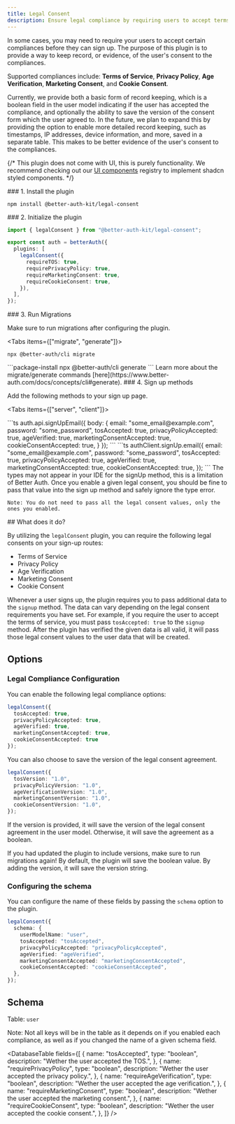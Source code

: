 ```yaml
---
title: Legal Consent
description: Ensure legal compliance by requiring users to accept terms of service, privacy policy, age verification, and other consent requirements during sign-up.
---
```


<GithubButton url="https://github.com/ping-maxwell/better-auth-kit/tree/main/packages/plugins/legal-consent" />
<NpmButton url="https://www.npmjs.com/package/@better-auth-kit/legal-consent" />

In some cases, you may need to require your users to accept certain compliances before they can sign up.
The purpose of this plugin is to provide a way to keep record, or evidence, of the user's consent to the compliances.

Supported compliances include: **Terms of Service**, **Privacy Policy**, 
**Age Verification**, **Marketing Consent**, and **Cookie Consent**.

Currently, we provide both a basic form of record keeping, which is a boolean field in the user model indicating 
if the user has accepted the compliance, and optionally the ability to save the version of the consent form which the user agreed to. In the future, we plan to expand this by providing the option to enable more detailed
record keeping, such as timestamps, IP addresses, device information, and more, saved in a separate table.
This makes to be better evidence of the user's consent to the compliances.


{/* <Callout type="warn">
    This plugin does not come with UI, this is purely functionality.
    We recommend checking out our [UI components](/docs/tools/ui-components) registry to implement shadcn styled components.
</Callout> */}

<Steps>

<Step>
### 1. Install the plugin

```package-install
npm install @better-auth-kit/legal-consent
```
</Step>

<Step>
### 2. Initialize the plugin

```ts title="auth.ts"
import { legalConsent } from "@better-auth-kit/legal-consent";

export const auth = betterAuth({
  plugins: [
    legalConsent({
      requireTOS: true,
      requirePrivacyPolicy: true,
      requireMarketingConsent: true,
      requireCookieConsent: true,
    }),
  ],
});
```
</Step>

<Step>
### 3. Run Migrations

Make sure to run migrations after configuring the plugin.

<Tabs items={["migrate", "generate"]}>
<Tab value="migrate">
```package-install
npx @better-auth/cli migrate
```
</Tab>

<Tab value="generate">
```package-install
npx @better-auth/cli generate
```
</Tab>
</Tabs>
<span className='text-sm text-muted-foreground'>Learn more about the migrate/generate commands [here](https://www.better-auth.com/docs/concepts/cli#generate).</span>


</Step>
<Step>
### 4. Sign up methods

Add the following methods to your sign up page.

<Tabs items={["server", "client"]}>

<Tab value="server">
```ts
auth.api.signUpEmail({
 body: {
    email: "some_email@example.com",
    password: "some_password",
    tosAccepted: true,
    privacyPolicyAccepted: true,
    ageVerified: true,
    marketingConsentAccepted: true,
    cookieConsentAccepted: true,
 }
});
```
</Tab>

<Tab value="client">
```ts
authClient.signUp.email({
  email: "some_email@example.com",
  password: "some_password",
  tosAccepted: true,
  privacyPolicyAccepted: true,
  ageVerified: true,
  marketingConsentAccepted: true,
  cookieConsentAccepted: true,
});
```
</Tab>

</Tabs>

<Callout type="warn">
    The types may not appear in your IDE for the signUp method, this is a limitation of Better Auth. 
    Once you enable a given legal consent, you should be fine to pass that value into the sign up method and safely ignore the type error.

    Note: You do not need to pass all the legal consent values, only the ones you enabled.
</Callout>
</Step>

</Steps>


<Comprehensive>
## What does it do?

By utilizing the `legalConsent` plugin, you can require the following legal consents on your sign-up routes:

- Terms of Service
- Privacy Policy
- Age Verification
- Marketing Consent
- Cookie Consent

Whenever a user signs up, the plugin requires you to pass additional data to the `signup` method.
The data can vary depending on the legal consent requirements you have set.
For example, if you require the user to accept the terms of service, you must pass `tosAccepted: true` to the `signup` method.
After the plugin has verified the given data is all valid, it will pass those legal consent values to the user data that will be created.
</Comprehensive>

## Options

### Legal Compliance Configuration

You can enable the following legal compliance options:

```ts
legalConsent({
  tosAccepted: true,
  privacyPolicyAccepted: true,
  ageVerified: true,
  marketingConsentAccepted: true,
  cookieConsentAccepted: true
});
```

You can also choose to save the version of the legal consent agreement.

```ts
legalConsent({
  tosVersion: "1.0",
  privacyPolicyVersion: "1.0",
  ageVerificationVersion: "1.0",
  marketingConsentVersion: "1.0",
  cookieConsentVersion: "1.0",
});
```

If the version is provided, it will save the version of the legal consent agreement in the user model. 
Otherwise, it will save the agreement as a boolean.

<Callout>
If you had updated the plugin to include versions, make sure to run migrations again! 
By default, the plugin will save the boolean value. By adding the version, it will save the version string.
</Callout>


### Configuring the schema

You can configure the name of these fields by passing the `schema` option to the plugin.

```ts
legalConsent({
  schema: {
    userModelName: "user",
    tosAccepted: "tosAccepted",
    privacyPolicyAccepted: "privacyPolicyAccepted",
    ageVerified: "ageVerified",
    marketingConsentAccepted: "marketingConsentAccepted",
    cookieConsentAccepted: "cookieConsentAccepted",
  },
});
```


## Schema

Table: `user`


<Callout type="warn">
Note: Not all keys will be in the table as it depends on if you enabled each compliance, as well as if you changed the name of a given schema field.
</Callout>

<DatabaseTable
  fields={[
    {
      name: "tosAccepted",
      type: "boolean",
      description: "Wether the user accepted the TOS.",
    },
    {
      name: "requirePrivacyPolicy",
      type: "boolean",
      description:
        "Wether the user accepted the privacy policy.",
    },
    {
      name: "requireAgeVerification",
      type: "boolean",
      description: "Wether the user accepted the age verification.",
    },
    {
      name: "requireMarketingConsent",
      type: "boolean",
      description: "Wether the user accepted the marketing consent.",
    },
    {
      name: "requireCookieConsent",
      type: "boolean",
      description: "Wether the user accepted the cookie consent.",
    },
  ]}
/>
